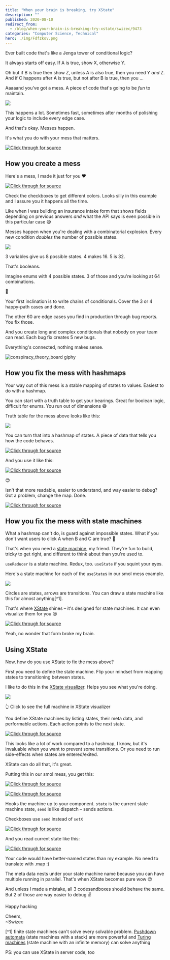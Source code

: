 ```yaml
---
title: "When your brain is breaking, try XState"
description: ""
published: 2020-08-10
redirect_from:
  - /blog/when-your-brain-is-breaking-try-xstate/swizec/9473
categories: "Computer Science, Technical"
hero: ./img/Fdfzkov.png
---
```


Ever built code that's like a Jenga tower of conditional logic?

It always starts off easy. If A is true, show X, otherwise Y.

Oh but if B is true then show Z, unless A is also true, then you need Y _and_ Z. And if C happens after A is true, but not after B is true, then you ...

Aaaaand you've got a mess. A piece of code that's going to be _fun_ to maintain.

![](./img/Fdfzkov.png)

This happens a lot. Sometimes fast, sometimes after months of polishing your logic to include every edge case.

And that's okay. Messes happen.

It's what you do with your mess that matters.

[![Click through for source](./img/techletter.app-screenshot-1597076399015.png)](https://twitter.com/Swizec/status/1288942710762569729)

## How you create a mess

Here's a mess, I made it just for you ❤️

[![Click through for source](./img/techletter.app-screenshot-1597076414013.png)](https://codesandbox.io/s/distracted-thunder-y85rn)

Check the checkboxes to get different colors. Looks silly in this example and I assure you it happens all the time.

Like when I was building an insurance intake form that shows fields depending on previous answers _and_ what the API says is even possible in this particular case 😅

Messes happen when you're dealing with a combinatorial explosion. Every new condition _doubles_ the number of possible states.

![](./img/CMAdR7S.png)

3 variables give us 8 possible states. 4 makes 16. 5 is 32.

That's booleans.

Imagine enums with 4 possible states. 3 of those and you're looking at 64 combinations.

🤯

Your first inclination is to write chains of conditionals. Cover the 3 or 4 happy-path cases and done.

The other 60 are edge cases you find in production through bug reports. You fix those.

And you create long and complex conditionals that nobody on your team can read. Each bug fix creates 5 new bugs.

Everything's connected, nothing makes sense.

![conspiracy_theory_board giphy](./img/media-l0IylOPCNkiqOgMyA-giphy.gif)

## How you fix the mess with hashmaps

Your way out of this mess is a stable mapping of states to values. Easiest to do with a hashmap.

You can start with a truth table to get your bearings. Great for boolean logic, difficult for enums. You run out of dimensions 😅

Truth table for the mess above looks like this:

![](./img/jkN5tGO.png)

You can turn that into a hashmap of states. A piece of data that tells you how the code behaves.

[![Click through for source](./img/techletter.app-screenshot-1597076399083.png)](<https://carbon.now.sh/?bg=rgba(255,255,255,1)&t=seti&l=javascript&ds=true&wc=true&wa=true&pv=48px&ph=32px&ln=false&code=const%20STATE_MAP%20%3D%20%7B%0A%20%20%220-0-0%22%3A%20%7B%20green%3A%201%2C%20red%3A%200%2C%20blue%3A%200%20%7D%2C%0A%20%20%220-0-1%22%3A%20%7B%20green%3A%201%2C%20red%3A%200%2C%20blue%3A%200%20%7D%2C%0A%20%20%220-1-0%22%3A%20%7B%20green%3A%200%2C%20red%3A%200%2C%20blue%3A%200%20%7D%2C%0A%20%20%220-1-1%22%3A%20%7B%20green%3A%200%2C%20red%3A%201%2C%20blue%3A%201%20%7D%2C%0A%20%20%221-0-0%22%3A%20%7B%20green%3A%200%2C%20red%3A%200%2C%20blue%3A%201%20%7D%2C%0A%20%20%221-0-1%22%3A%20%7B%20green%3A%201%2C%20red%3A%201%2C%20blue%3A%201%20%7D%2C%0A%20%20%221-1-0%22%3A%20%7B%20green%3A%201%2C%20red%3A%200%2C%20blue%3A%200%20%7D%2C%0A%20%20%221-1-1%22%3A%20%7B%20green%3A%201%2C%20red%3A%200%2C%20blue%3A%200%20%7D%0A%7D%3B>)

And you use it like this:

[![Click through for source](./img/techletter.app-screenshot-1597076398630.png)](<https://carbon.now.sh/?bg=rgba(255,255,255,1)&t=seti&l=javascript&ds=true&wc=true&wa=true&pv=48px&ph=32px&ln=false&code=%20%20const%20key%20%3D%20%60%24%7BNumber(a)%7D-%24%7BNumber(b)%7D-%24%7BNumber(c)%7D%60%3B%0A%20%20const%20showGreen%20%3D%20STATE_MAP%5Bkey%5D.green%3B%0A%20%20const%20showRed%20%3D%20STATE_MAP%5Bkey%5D.red%3B%0A%20%20const%20showBlue%20%3D%20STATE_MAP%5Bkey%5D.blue%3B>)

😍

Isn't that more readable, easier to understand, and way easier to debug? Got a problem, change the map. Done.

[![Click through for source](./img/techletter.app-screenshot-1597076415238.png)](https://codesandbox.io/s/eager-banach-2cxcj)

## How you fix the mess with state machines

What a hashmap can't do, is guard against impossible states. What if you don't want users to click A when B and C are true? 🤔

That's when you need a [state machine](https://en.wikipedia.org/wiki/Finite-state_machine), my friend. They're fun to build, tricky to get right, and different to think about than you're used to.

`useReducer` is a state machine. Redux, too. `useState` if you squint your eyes.

Here's a state machine for each of the `useState`s in our smol mess example.

![](./img/yCtO4VE.png)

Circles are states, arrows are transitions. You can draw a state machine like this for almost anything\[^1].

That's where [XState](https://xstate.js.org/) shines – it's designed for state machines. It can even visualize them for you 😍

[![Click through for source](./img/techletter.app-screenshot-1597076399332.png)](https://twitter.com/Swizec/status/1289309003508408321)

Yeah, no wonder that form broke my brain.

## Using XState

Now, how do you use XState to fix the mess above?

First you need to define the state machine. Flip your mindset from mapping states to transitioning between states.

I like to do this in the [XState visualizer](https://xstate.js.org/viz/). Helps you see what you're doing.

[![](./img/cHQdm62.png)](https://xstate.js.org/viz/?gist=7d8dc2133f897c61857d5509fb780658)

👆 Click to see the full machine in XState visualizer

You define XState machines by listing states, their meta data, and performable actions. Each action points to the next state.

[![Click through for source](./img/techletter.app-screenshot-1597076398823.png)](<https://carbon.now.sh/?bg=rgba(255,255,255,1)&t=seti&l=javascript&ds=true&wc=true&wa=true&pv=48px&ph=32px&ln=false&code=const%20smolMessMachine%20%3D%20Machine(%7B%0A%20%20%20%20id%3A%20'smolMess'%2C%0A%20%20%20%20initial%3A%20'0-0-0'%2C%0A%20%20%20%20states%3A%20%7B%0A%20%20%20%20%20%20'0-0-0'%3A%20%7B%0A%20%20%20%20%20%20%20%20on%3A%20%7B%0A%20%20%20%20%20%20%20%20%20%20A%3A%20'1-0-0'%2C%0A%20%20%20%20%20%20%20%20%20%20B%3A%20'0-1-0'%2C%0A%20%20%20%20%20%20%20%20%20%20C%3A%20'0-0-1'%0A%20%20%20%20%20%20%20%20%7D%2C%0A%20%20%20%20%20%20%20%20meta%3A%20%7B%20green%3A%201%2C%20red%3A%200%2C%20blue%3A%200%20%7D%0A%20%20%20%20%20%20%7D%2C%0A%20%20%20%20%20%20'0-0-1'%3A%20%7B%0A%20%20%20%20%20%20%20%20on%3A%20%7B%0A%20%20%20%20%20%20%20%20%20%20A%3A%20'1-0-1'%2C%0A%20%20%20%20%20%20%20%20%20%20B%3A%20'0-1-1'%2C%0A%20%20%20%20%20%20%20%20%20%20C%3A%20'0-0-0'%0A%20%20%20%20%20%20%20%20%7D%2C%0A%20%20%20%20%20%20%20%20meta%3A%20%7B%20green%3A%201%2C%20red%3A%200%2C%20blue%3A%200%20%7D%0A%20%20%20%20%20%20%7D%2C>)

This looks like a lot of work compared to a hashmap, I know, but it's invaluable when you want to prevent some transitions. Or you need to run side-effects when states are entered/exited.

XState can do all that, it's great.

Putting this in our smol mess, you get this:

[![Click through for source](./img/techletter.app-screenshot-1597076415032.png)](https://codesandbox.io/s/blissful-sound-k13mu)

[![Click through for source](./img/techletter.app-screenshot-1597076398665.png)](<https://carbon.now.sh/?bg=rgba(255,255,255,1)&t=seti&l=javascript&ds=true&wc=true&wa=true&pv=48px&ph=32px&ln=false&code=const%20%5Bstate%2C%20send%5D%20%3D%20useMachine(smolMessMachine)%3B>)

Hooks the machine up to your component. `state` is the current state machine state, `send` is like dispatch – sends actions.

Checkboxes use `send` instead of `setX`

[![Click through for source](./img/techletter.app-screenshot-1597076398398.png)](<https://carbon.now.sh/?bg=rgba(255,255,255,1)&t=seti&l=javascript&ds=true&wc=true&wa=true&pv=48px&ph=32px&ln=false&code=%3Clabel%3E%0A%20%20%3Cinput%20type%3D%22checkbox%22%20checked%3D%7Ba%7D%20onChange%3D%7B()%20%3D%3E%20send(%22A%22)%7D%20%2F%3EA%0A%3C%2Flabel%3E>)

And you read current state like this:

[![Click through for source](./img/techletter.app-screenshot-1597076399080.png)](<https://carbon.now.sh/?bg=rgba(255,255,255,1)&t=seti&l=javascript&ds=true&wc=true&wa=true&pv=48px&ph=32px&ln=false&code=%2F%2F%200-0-0%20%F0%9F%91%89%20%5Bfalse%2C%20false%2C%20false%5D%0Aconst%20%5Ba%2C%20b%2C%20c%5D%20%3D%20state.value.split(%22-%22).map(Number).map(Boolean)%3B%0A%0Aconst%20showGreen%20%3D%20!!state.meta%5B%60smolMess.%24%7Bstate.value%7D%60%5D.green%2C%0AshowRed%20%3D%20!!state.meta%5B%60smolMess.%24%7Bstate.value%7D%60%5D.red%2C%0AshowBlue%20%3D%20!!state.meta%5B%60smolMess.%24%7Bstate.value%7D%60%5D.blue%3B>)

Your code would have better-named states than my example. No need to translate with .map :)

The meta data nests under your state machine name because you can have multiple running in parallel. That's when XState becomes pure wow 😉

And unless I made a mistake, all 3 codesandboxes should behave the same. But 2 of those are way easier to debug ✌️

Happy hacking

Cheers,  
~Swizec

\[^1] finite state machines can't solve every solvable problem. [Pushdown automata](https://en.wikipedia.org/wiki/Pushdown_automaton) (state machines with a stack) are more powerful and [Turing machines](https://en.wikipedia.org/wiki/Turing_machine) (state machine with an infinite memory) can solve anything

PS: you can use XState in server code, too
